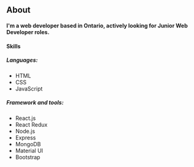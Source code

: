 ## About

#### I'm a web developer based in Ontario, actively looking for Junior Web Developer roles.  
   
       
         
           
           
#### Skills

##### Languages:

- HTML
- CSS
- JavaScript

##### Framework and tools:

- React.js
- React Redux
- Node.js
- Express
- MongoDB
- Material UI
- Bootstrap
